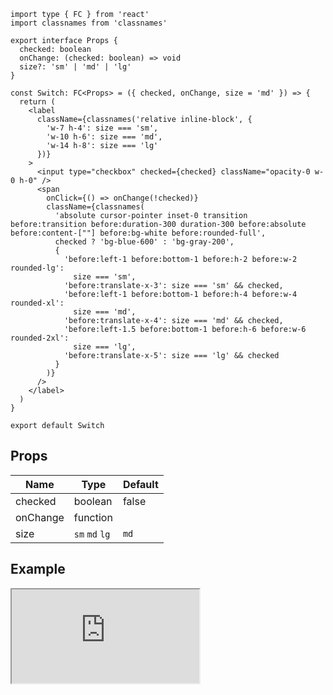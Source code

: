 
```tsx title="components/Switch/index.tsx"
import type { FC } from 'react'
import classnames from 'classnames'

export interface Props {
  checked: boolean
  onChange: (checked: boolean) => void
  size?: 'sm' | 'md' | 'lg'
}

const Switch: FC<Props> = ({ checked, onChange, size = 'md' }) => {
  return (
    <label
      className={classnames('relative inline-block', {
        'w-7 h-4': size === 'sm',
        'w-10 h-6': size === 'md',
        'w-14 h-8': size === 'lg'
      })}
    >
      <input type="checkbox" checked={checked} className="opacity-0 w-0 h-0" />
      <span
        onClick={() => onChange(!checked)}
        className={classnames(
          'absolute cursor-pointer inset-0 transition before:transition before:duration-300 duration-300 before:absolute before:content-[""] before:bg-white before:rounded-full',
          checked ? 'bg-blue-600' : 'bg-gray-200',
          {
            'before:left-1 before:bottom-1 before:h-2 before:w-2 rounded-lg':
              size === 'sm',
            'before:translate-x-3': size === 'sm' && checked,
            'before:left-1 before:bottom-1 before:h-4 before:w-4 rounded-xl':
              size === 'md',
            'before:translate-x-4': size === 'md' && checked,
            'before:left-1.5 before:bottom-1 before:h-6 before:w-6 rounded-2xl':
              size === 'lg',
            'before:translate-x-5': size === 'lg' && checked
          }
        )}
      />
    </label>
  )
}

export default Switch
```

## Props

| Name                 | Type           | Default |
| -------------------- | -------------- | ------- |
| checked<Required />  | boolean        | false   |
| onChange<Required /> | function       |         |
| size                 | `sm` `md` `lg` | `md`    |

## Example

<iframe
  src="https://codesandbox.io/embed/blog-v4-ub7ie?fontsize=14&hidenavigation=1&initialpath=%2Fswitch&theme=dark&view=preview"
  style={{
    width: '100%',
    height: 500,
    border: 0,
    borderRadius: 4,
    overflow: 'hidden'
  }}
  title="Blog-v4"
  allow="accelerometer; ambient-light-sensor; camera; encrypted-media; geolocation; gyroscope; hid; microphone; midi; payment; usb; vr; xr-spatial-tracking"
  sandbox="allow-forms allow-modals allow-popups allow-presentation allow-same-origin allow-scripts"
></iframe>
